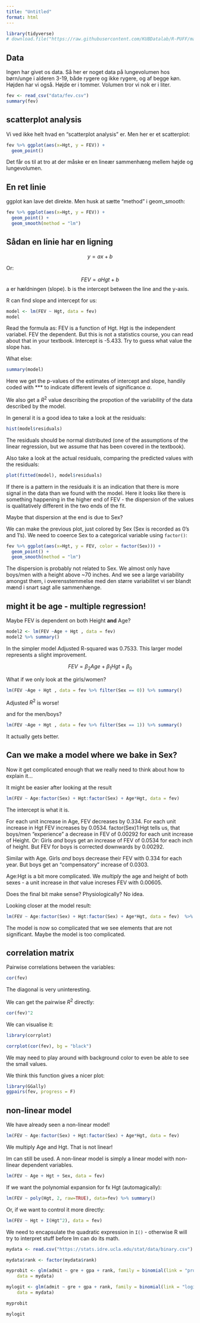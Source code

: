 ---
title: "Untitled"
format: html
---

```{r}
library(tidyverse)
# download.file("https://raw.githubusercontent.com/KUBDatalab/R-PUFF/main/data/FEV.csv", "data/fev.csv", mode = "wb")
```
## Data

Ingen har givet os data. Så her er noget data på lungevolumen hos børn/unge 
i alderen 3-19, både rygere og ikke rygere, og af begge køn. Højden 
har vi også. Højde er i tommer. Volumen tror vi nok er i liter.

```{r}
fev <- read_csv("data/fev.csv")
summary(fev)

```

## scatterplot analysis

Vi ved ikke helt hvad en "scatterplot analysis" er. Men her er et scatterplot:

```{r}
fev %>% ggplot(aes(x=Hgt, y = FEV)) +
  geom_point() 
```
Det får os til at tro at der måske er en lineær sammenhæng mellem højde og lungevolumen.

## En ret linie

ggplot kan lave det direkte. Men husk at sætte "method" i geom_smooth:
```{r}
fev %>% ggplot(aes(x=Hgt, y = FEV)) +
  geom_point() +
  geom_smooth(method = "lm")
```


## Sådan en linie har en ligning

$$y = ax + b$$


Or:

$$FEV = aHgt + b$$
a er hældningen (slope). b is the intercept between the line and the y-axis.

R can find slope and intercept for us:



```{r}
model <- lm(FEV ~ Hgt, data = fev)
model
```

Read the formula as: FEV is a function of Hgt. Hgt is the independent variabel. FEV the dependent. But this is not a statistics course, you can read about that in your textbook. Intercept is -5.433. Try to guess what value the slope has.


What else:

```{r}
summary(model)
```
Here we get the p-values of the estimates of intercept and slope, handily coded with *** to indicate different levels of significance $\alpha$.

We also get a $R^2$ value describing the propotion of the variability of the data described by the model.


In general it is a good idea to take a look at the residuals:

```{r}
hist(model$residuals)
```
The residuals should be normal distributed (one of the assumptions of the
linear regression, but we assume that has been covered in the textbook).

Also take a look at the actual residuals, comparing the predicted values
with the residuals:
```{r}

plot(fitted(model), model$residuals)

```
If there is a pattern in the residuals it is an indication that there is more signal in the data than we found with the model. Here it looks like there is something happening in the higher end of FEV - the dispersion of the values is qualitatively different in the two ends of the fit.


Maybe that dispersion at the end is due to Sex?

We can make the previous plot, just colored by Sex (Sex is recorded as
0's and 1's). We need to coeerce Sex to a categorical variable using `factor()`:

```{r}
fev %>% ggplot(aes(x=Hgt, y = FEV, color = factor(Sex))) +
  geom_point() +
  geom_smooth(method = "lm")
```
The dispersion is probably not related to Sex. We almost only have boys/men with a height above ~70 inches. And we see a large variability amongst them, i overensstemmelse med den større variabilitet vi ser blandt mænd i snart sagt alle sammenhænge.

## might it be age - multiple regression!

Maybe FEV is dependent on both Height **and** Age?
```{r}


model2 <- lm(FEV ~Age + Hgt , data = fev)
model2 %>% summary()
```
In the simpler model Adjusted R-squared was 
0.7533. This larger model represents a slight improvement.

$$FEV = \beta_2Age + \beta_1Hgt + \beta_0$$

What if we only look at the girls/women?


```{r}
lm(FEV ~Age + Hgt , data = fev %>% filter(Sex == 0)) %>% summary()
```
Adjusted $R^2$ is worse!


and for the men/boys?
```{r}
lm(FEV ~Age + Hgt , data = fev %>% filter(Sex == 1)) %>% summary()
```

It actually gets better. 

## Can we make a model where we bake in Sex?

Now it get complicated enough that we really need to think about how to 
explain it...

It might be easier after looking at the result

```{r}

lm(FEV ~ Age:factor(Sex) + Hgt:factor(Sex) + Age*Hgt, data = fev)  

```
The intercept is what it is.

For each unit increase in Age, FEV decreases by 0.334. For each unit increase in
Hgt FEV increases by 0.0534. factor(Sex)1:Hgt tells us, that boys/men "experience"
a decrease in FEV of 0.00292 for each unit increase of Height. Or:
Girls _and_ boys get an increase of FEV of 0.0534 for each inch of height. But 
FEV for boys is corrected downwards by 0.00292. 

Similar with Age. Girls _and_ boys decrease their FEV with 0.334 for each year. But
boys get an "compensatory" increase of 0.0303.

Age:Hgt is a bit more complicated. We _multiply_ the age and height of both sexes - 
a unit increase in _that_ value increses FEV with 0.00605. 

Does the final bit make sense? Physiologically? No idea.

Looking closer at the model result:

```{r}
lm(FEV ~ Age:factor(Sex) + Hgt:factor(Sex) + Age*Hgt, data = fev)  %>% summary()
```
The model is now so complicated that we see elements that are not significant.
Maybe the model is too complicated.
 




## correlation matrix
Pairwise correlations between the variables:
```{r}
cor(fev)
```

The diagonal is very uninteresting.

We can get the pairwise $R^2$ directly:
```{r}
cor(fev)^2
```

We can visualise it:

```{r}
library(corrplot)

corrplot(cor(fev), bg = "black")
```
We may need to play around with background color to even be able to see the
small values.

We think this function gives a nicer plot:
```{r}
library(GGally)
ggpairs(fev, progress = F)
```


## non-linear model

We have already seen a non-linear model!

```{r}
lm(FEV ~ Age:factor(Sex) + Hgt:factor(Sex) + Age*Hgt, data = fev)
```
We multiply Age and Hgt. That is not linear!

lm can still be used. A non-linear model is simply a linear model with non-linear
dependent variables.

```{r}
lm(FEV ~ Age + Hgt + Sex, data = fev)
```

If we want the polynomial expansion for fx Hgt (automagically):
```{r}
lm(FEV ~ poly(Hgt, 2, raw=TRUE), data=fev) %>% summary()

```
Or, if we want to control it more directly:
```{r}
lm(FEV ~ Hgt + I(Hgt^2), data = fev)
```
We need to encapsulate the quadratic expression in `I()` - otherwise R will
try to interpret stuff before lm can do its math.

```{r}
mydata <- read.csv("https://stats.idre.ucla.edu/stat/data/binary.csv")

```

```{r}
mydata$rank <- factor(mydata$rank)
```

```{r}
myprobit <- glm(admit ~ gre + gpa + rank, family = binomial(link = "probit"), 
    data = mydata)

mylogit <- glm(admit ~ gre + gpa + rank, family = binomial(link = "logit"), 
    data = mydata)
```

```{r}
myprobit
```
```{r}
mylogit
```

